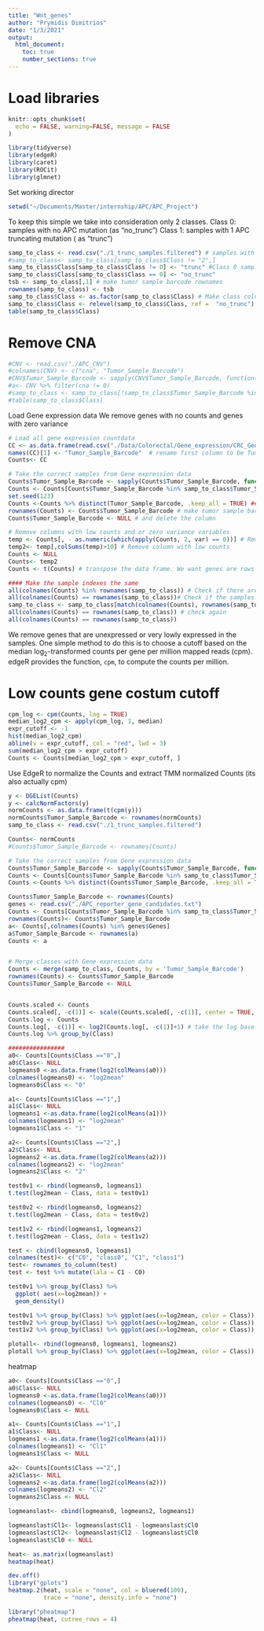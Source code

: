 ```yaml
---
title: "Wnt_genes"
author: "Prymidis Dimitrios"
date: "1/3/2021"
output: 
  html_document:
    toc: true
    number_sections: true
---
```


#  Load libraries 
```r
knitr::opts_chunk$set(
  echo = FALSE, warning=FALSE, message = FALSE
)

library(tidyverse)
library(edgeR)
library(caret)
library(ROCit)
library(glmnet)
```

Set working director
```r
setwd("~/Documents/Master/internship/APC/APC_Project")
```


To keep this simple we take into consideration only 2 classes. 
Class 0: samples with no APC mutation (as "no_trunc") 
Class 1: samples with 1 APC truncating mutation ( as "trunc")

```r
samp_to_class <- read.csv("./1_trunc_samples.filtered") # samples with 0 or 1 truncating mutation
#samp_to_class<- samp_to_class[samp_to_class$Class != "2",]
samp_to_class$Class[samp_to_class$Class != 0] <- "trunc" #Class 0 samples with no trunc mutation vs Class 1 samples with 1 trunc mutation
samp_to_class$Class[samp_to_class$Class == 0] <- "no_trunc"
tsb <- samp_to_class[,1] # make tumor sample barcode rownames
rownames(samp_to_class) <- tsb
samp_to_class$Class <- as.factor(samp_to_class$Class) # Make class column a factor
samp_to_class$Class <- relevel(samp_to_class$Class, ref =  "no_trunc") # make no_trunc the reference level
table(samp_to_class$Class)
```

# Remove CNA
```r
#CNV <- read.csv("./APC_CNV") 
#colnames(CNV) <- c("cna", "Tumor_Sample_Barcode")
#CNV$Tumor_Sample_Barcode <- sapply(CNV$Tumor_Sample_Barcode, function(x){substring(x, 1, 15)})
#a<- CNV %>% filter(cna != 0)
#samp_to_class <- samp_to_class[!samp_to_class$Tumor_Sample_Barcode %in% a$Tumor_Sample_Barcode,]
#table(samp_to_class$Class)
```

Load Gene expression data
We remove genes with no counts and genes with zero variance

```r

# Load all gene expression countdata
CC <- as.data.frame(read.csv("./Data/Colorectal/Gene_expression/CRC_Gene_expression_all_Counts"))
names(CC)[1] <- "Tumor_Sample_Barcode"  # rename first column to be Tumor Sample Barcode
Counts<- CC

# Take the correct samples from Gene expression data
Counts$Tumor_Sample_Barcode <- sapply(Counts$Tumor_Sample_Barcode, function(x){substring(x, 1, 15)})
Counts <- Counts[Counts$Tumor_Sample_Barcode %in% samp_to_class$Tumor_Sample_Barcode,]
set.seed(123)
Counts <-Counts %>% distinct(Tumor_Sample_Barcode, .keep_all = TRUE) ### take unique rows 
rownames(Counts) <- Counts$Tumor_Sample_Barcode # make tumor sample barcode rownames
Counts$Tumor_Sample_Barcode <- NULL # and delete the column

# Remove columns with low counts and or zero variance variables
temp <- Counts[, - as.numeric(which(apply(Counts, 2, var) == 0))] # Remove columns with zero variance 
temp2<- temp[,colSums(temp)>10] # Remove column with low counts 
Counts <- NULL
Counts<- temp2
Counts <- t(Counts) # transpose the data frame. We want genes are rows ans samples as columns

#### Make the sample indexes the same
all(colnames(Counts) %in% rownames(samp_to_class)) # Check if there are the same samples 
all(colnames(Counts) == rownames(samp_to_class))# Check if the samples are lined up correctly
samp_to_class <- samp_to_class[match(colnames(Counts), rownames(samp_to_class)), ]
all(colnames(Counts) == rownames(samp_to_class)) # check again
all(colnames(Counts) == rownames(samp_to_class))
```

We remove genes that are unexpressed or very lowly expressed in the samples.
One simple method to do this is to choose a cutoff based on the median log~2~-transformed counts per gene per million mapped reads (cpm).
edgeR provides the function, `cpm`, to compute the counts per million.

# Low counts gene costum cutoff

```r
cpm_log <- cpm(Counts, log = TRUE)
median_log2_cpm <- apply(cpm_log, 1, median)
expr_cutoff <- -1
hist(median_log2_cpm)
abline(v = expr_cutoff, col = "red", lwd = 3)
sum(median_log2_cpm > expr_cutoff)
Counts <- Counts[median_log2_cpm > expr_cutoff, ]
```

Use EdgeR to normalize the Counts and extract TMM normalized Counts (its also actually cpm)
```r
y <- DGEList(Counts)
y <- calcNormFactors(y)
normCounts <- as.data.frame(t(cpm(y)))
normCounts$Tumor_Sample_Barcode <- rownames(normCounts)
samp_to_class <- read.csv("./1_trunc_samples.filtered")
```

```r
Counts<- normCounts
#Counts$Tumor_Sample_Barcode <- rownames(Counts)

# Take the correct samples from Gene expression data
Counts$Tumor_Sample_Barcode <- sapply(Counts$Tumor_Sample_Barcode, function(x){substring(x, 1, 15)})
Counts <- Counts[Counts$Tumor_Sample_Barcode %in% samp_to_class$Tumor_Sample_Barcode,]
Counts <-Counts %>% distinct(Counts$Tumor_Sample_Barcode, .keep_all = TRUE) ### take unique rows (it is a bit random which data it is taking)L

Counts$Tumor_Sample_Barcode <- rownames(Counts)
genes <- read.csv("./APC_reporter_gene_candidates.txt") 
Counts <- Counts[Counts$Tumor_Sample_Barcode %in% samp_to_class$Tumor_Sample_Barcode,]
rownames(Counts)<- Counts$Tumor_Sample_Barcode
a<- Counts[,colnames(Counts) %in% genes$Genes]
a$Tumor_Sample_Barcode <- rownames(a)
Counts <- a


# Merge classes with Gene expression data
Counts <- merge(samp_to_class, Counts, by = 'Tumor_Sample_Barcode')
rownames(Counts) <- Counts$Tumor_Sample_Barcode
Counts$Tumor_Sample_Barcode <- NULL


Counts.scaled <- Counts
Counts.scaled[, -c(1)] <- scale(Counts.scaled[, -c(1)], center = TRUE, scale = TRUE)
Counts.log <- Counts
Counts.log[, -c(1)] <- log2(Counts.log[, -c(1)]+1) # take the log base e
Counts.log %>% group_by(Class) 
```

```r
################
a0<- Counts[Counts$Class =="0",]
a0$Class<- NULL
logmeans0 <-as.data.frame(log2(colMeans(a0)))
colnames(logmeans0) <- "log2mean"
logmeans0$Class <- "0"

a1<- Counts[Counts$Class =="1",]
a1$Class<- NULL
logmeans1 <-as.data.frame(log2(colMeans(a1)))
colnames(logmeans1) <- "log2mean"
logmeans1$Class <- "1"

a2<- Counts[Counts$Class =="2",]
a2$Class<- NULL
logmeans2 <-as.data.frame(log2(colMeans(a2)))
colnames(logmeans2) <- "log2mean"
logmeans2$Class <- "2"

test0v1 <- rbind(logmeans0, logmeans1)
t.test(log2mean ~ Class, data = test0v1)

test0v2 <- rbind(logmeans0, logmeans2)
t.test(log2mean ~ Class, data = test0v2)

test1v2 <- rbind(logmeans1, logmeans2)
t.test(log2mean ~ Class, data = test1v2)

test <- cbind(logmeans0, logmeans1)
colnames(test)<- c("C0", "class0", "C1", "class1")
test<- rownames_to_column(test)
test <- test %>% mutate(lala = C1 - C0)

test0v1 %>% group_by(Class) %>%
  ggplot( aes(x=log2mean)) +
  geom_density()

test0v1 %>% group_by(Class) %>% ggplot(aes(x=log2mean, color = Class)) +  geom_density()
test0v2 %>% group_by(Class) %>% ggplot(aes(x=log2mean, color = Class)) +  geom_density()
test1v2 %>% group_by(Class) %>% ggplot(aes(x=log2mean, color = Class)) +  geom_density()

plotall<- rbind(logmeans0, logmeans1, logmeans2)
plotall %>% group_by(Class) %>% ggplot(aes(x=log2mean, color = Class)) +  geom_density()
```

############### heatmap

```r
a0<- Counts[Counts$Class =="0",]
a0$Class<- NULL
logmeans0 <-as.data.frame(log2(colMeans(a0)))
colnames(logmeans0) <- "Cl0"
logmeans0$Class <- NULL

a1<- Counts[Counts$Class =="1",]
a1$Class<- NULL
logmeans1 <-as.data.frame(log2(colMeans(a1)))
colnames(logmeans1) <- "Cl1"
logmeans1$Class <- NULL

a2<- Counts[Counts$Class =="2",]
a2$Class<- NULL
logmeans2 <-as.data.frame(log2(colMeans(a2)))
colnames(logmeans2) <- "Cl2"
logmeans2$Class <- NULL
```

```r
logmeanslast<- cbind(logmeans0, logmeans2, logmeans1)

logmeanslast$Cl1<- logmeanslast$Cl1 - logmeanslast$Cl0
logmeanslast$Cl2<- logmeanslast$Cl2 - logmeanslast$Cl0
logmeanslast$Cl0 <- NULL

heat<- as.matrix(logmeanslast)
heatmap(heat)

dev.off()
library("gplots")
heatmap.2(heat, scale = "none", col = bluered(100), 
          trace = "none", density.info = "none")

library("pheatmap")
pheatmap(heat, cutree_rows = 4)
```





